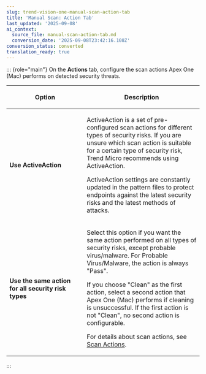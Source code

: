 ```yaml
---
slug: trend-vision-one-manual-scan-action-tab
title: 'Manual Scan: Action Tab'
last_updated: '2025-09-08'
ai_context:
  source_file: manual-scan-action-tab.md
  conversion_date: '2025-09-08T23:42:16.108Z'
conversion_status: converted
translation_ready: true
---
```


::: {role="main"}
On the **Actions** tab, configure the scan actions Apex One (Mac) performs on detected security threats.

<table>
<colgroup>
<col style="width: 40%" />
<col style="width: 60%" />
</colgroup>
<thead>
<tr>
<th><p>Option</p></th>
<th><p>Description</p></th>
</tr>
</thead>
<tbody>
<tr>
<td><strong>Use ActiveAction</strong></td>
<td><p>ActiveAction is a set of pre-configured scan actions for different types of security risks. If you are unsure which scan action is suitable for a certain type of security risk, Trend Micro recommends using ActiveAction.</p>
<p>ActiveAction settings are constantly updated in the pattern files to protect endpoints against the latest security risks and the latest methods of attacks.</p></td>
</tr>
<tr>
<td><strong>Use the same action for all security risk types</strong></td>
<td><p>Select this option if you want the same action performed on all types of security risks, except probable virus/malware. For Probable Virus/Malware, the action is always "Pass".</p>
<p>If you choose "Clean" as the first action, select a second action that Apex One (Mac) performs if cleaning is unsuccessful. If the first action is not "Clean", no second action is configurable.</p>
<p>For details about scan actions, see <a href="trend-vision-one-scan-actions">Scan Actions</a>.</p></td>
</tr>
</tbody>
</table>
:::
